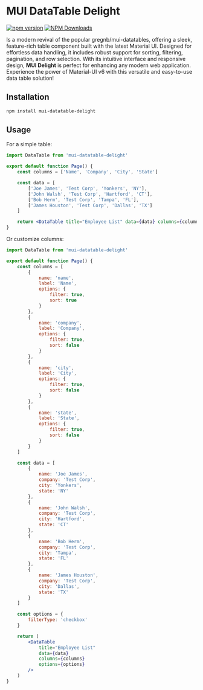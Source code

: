 
# MUI DataTable Delight

[![npm version](https://badge.fury.io/js/mui-datatable-delight.svg)](https://badge.fury.io/js/mui-datatable-delight)
[![NPM Downloads](https://img.shields.io/npm/dt/mui-datatable-delight.svg?style=flat)](https://npmcharts.com/compare/mui-datatable-delight?minimal=true)

Is a modern revival of the popular <LinkNewTab href="https://github.com/gregnb/mui-datatables">gregnb/mui-datatables</LinkNewTab>, offering a sleek, feature-rich table component built with the latest <LinkNewTab href="https://mui.com/material-ui">Material UI</LinkNewTab>. Designed for effortless data handling, it includes robust support for sorting, filtering, pagination, and row selection. With its intuitive interface and responsive design, **MUI <InlineCode text="<DataTable/>" bg /> Delight** is perfect for enhancing any modern web application. Experience the power of Material-UI v6 with this versatile and easy-to-use data table solution!

## Installation

```bash
npm install mui-datatable-delight
```

## Usage

For a simple table:

```jsx
import DataTable from 'mui-datatable-delight'

export default function Page() {
    const columns = ['Name', 'Company', 'City', 'State']

    const data = [
        ['Joe James', 'Test Corp', 'Yonkers', 'NY'],
        ['John Walsh', 'Test Corp', 'Hartford', 'CT'],
        ['Bob Herm', 'Test Corp', 'Tampa', 'FL'],
        ['James Houston', 'Test Corp', 'Dallas', 'TX']
    ]

    return <DataTable title="Employee List" data={data} columns={columns} />
}
```

Or customize columns:

```jsx
import DataTable from 'mui-datatable-delight'

export default function Page() {
    const columns = [
        {
            name: 'name',
            label: 'Name',
            options: {
                filter: true,
                sort: true
            }
        },
        {
            name: 'company',
            label: 'Company',
            options: {
                filter: true,
                sort: false
            }
        },
        {
            name: 'city',
            label: 'City',
            options: {
                filter: true,
                sort: false
            }
        },
        {
            name: 'state',
            label: 'State',
            options: {
                filter: true,
                sort: false
            }
        }
    ]

    const data = [
        {
            name: 'Joe James',
            company: 'Test Corp',
            city: 'Yonkers',
            state: 'NY'
        },
        {
            name: 'John Walsh',
            company: 'Test Corp',
            city: 'Hartford',
            state: 'CT'
        },
        {
            name: 'Bob Herm',
            company: 'Test Corp',
            city: 'Tampa',
            state: 'FL'
        },
        {
            name: 'James Houston',
            company: 'Test Corp',
            city: 'Dallas',
            state: 'TX'
        }
    ]

    const options = {
        filterType: 'checkbox'
    }

    return (
        <DataTable
            title="Employee List"
            data={data}
            columns={columns}
            options={options}
        />
    )
}
```
